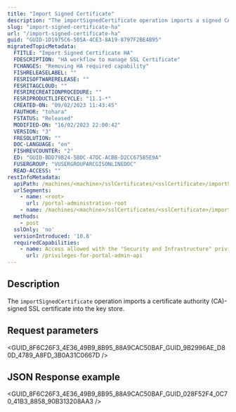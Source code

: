 ```yaml
---
title: "Import Signed Certificate"
description: "The importSignedCertificate operation imports a signed CA certificate into the key store. This operation is only available for highly available portals."
slug: "import-signed-certificate-ha"
url: "/import-signed-certificate-ha"
guid: "GUID-1D1975C6-505A-4CE3-8A19-8797F2BE4B95"
migratedTopicMetadata:
  FTITLE: "Import Signed Certificate HA"
  FDESCRIPTION: "HA workflow to manage SSL Certificate"
  FCHANGES: "Removing HA required capability"
  FISHRELEASELABEL: ""
  FESRISOFTWARERELEASE: ""
  FESRITAGCLOUD: ""
  FESRIRECREATIONPROCEDURE: ""
  FESRIPRODUCTLIFECYCLE: "11.1-*"
  CREATED-ON: "09/02/2023 11:43:45"
  FAUTHOR: "tohara"
  FSTATUS: "Released"
  MODIFIED-ON: "16/02/2023 22:00:42"
  VERSION: "3"
  FRESOLUTION: ""
  DOC-LANGUAGE: "en"
  FISHREVCOUNTER: "2"
  ED: "GUID-BDD79B24-5BDC-47DC-ACBB-D2CC675B5E9A"
  FUSERGROUP: "VUSERGROUPARCGISONLINEDOC"
  READ-ACCESS: ""
restInfoMetadata:
  apiPath: /machines/<machine>/sslCertificates/<sslCertificate>/importSignedCertificate
  urlSegments:
    - name: <root>
      url: /portal-administration-root
    - name: /machines/<machine>/sslCertificates/<sslCertificate>/importSignedCertificate
  methods:
    - post
  sslOnly: 'no'
  versionIntroduced: '10.8'
  requiredCapabilities:
    - name: Access allowed with the "Security and Infrastructure" privilege
      url: /privileges-for-portal-admin-api
---
```



## Description

The `importSignedCertificate` operation imports a certificate authority (CA)-signed SSL certificate into the key store.

##  Request parameters

<GUID_8F6C26F3_4E36_49B9_8B95_88A9CAC50BAF_GUID_9B2996AE_D80D_4789_A8FD_3B0A31C0667D />

## JSON Response example

<GUID_8F6C26F3_4E36_49B9_8B95_88A9CAC50BAF_GUID_028F52F4_0C70_41B3_8858_90B313208AA3 />
